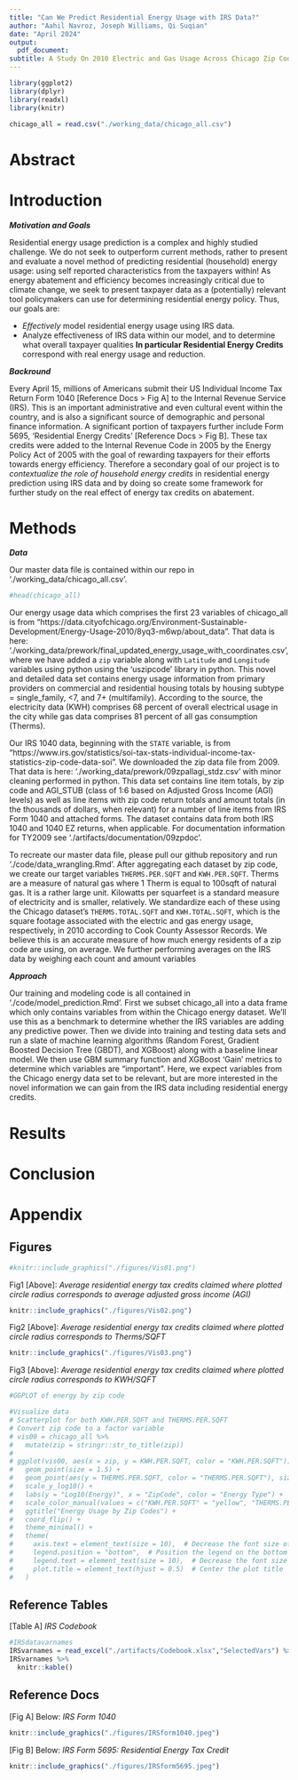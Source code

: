 ```yaml
---
title: "Can We Predict Residential Energy Usage with IRS Data?"
author: "Aahil Navroz, Joseph Williams, Qi Suqian"
date: "April 2024"
output:
  pdf_document:
subtitle: A Study On 2010 Electric and Gas Usage Across Chicago Zip Codes
---
```

```r
library(ggplot2)
library(dplyr)
library(readxl)
library(knitr)
```

```r
chicago_all = read.csv("./working_data/chicago_all.csv")
```

# Abstract


# Introduction

***Motivation and Goals***

Residential energy usage prediction is a complex and highly studied challenge.  We do not seek to outperform current methods, rather to present and evaluate a novel method of predicting residential (household) energy usage: using self reported characteristics from the taxpayers within!  As energy abatement and efficiency becomes increasingly critical due to climate change, we seek to present taxpayer data as a (potentially) relevant tool policymakers can use for determining residential energy policy.  Thus, our goals are:

 * *Effectively* model residential energy usage using IRS data.
 * Analyze effectiveness of IRS data within our model, and to determine what overall taxpayer qualities **In particular Residential Energy Credits** correspond with real energy usage and reduction.

***Backround***

Every April 15, millions of Americans submit their US Individual Income Tax Return Form 1040 [Reference Docs > Fig A] to the Internal Revenue Service (IRS). This is an important administrative and even cultural event within the country, and is also a significant source of demographic and personal finance information. A significant portion of taxpayers further include Form 5695, 'Residential Energy Credits' [Reference Docs > Fig B]. These tax credits were added to the Internal Revenue Code in 2005 by the Energy Policy Act of 2005 with the goal of rewarding taxpayers for their efforts towards energy efficiency. Therefore a secondary goal of our project is to *contextualize the role of household energy credits* in residential energy prediction using IRS data and by doing so create some framework for further study on the real effect of energy tax credits on abatement.

# Methods

***Data***

Our master data file is contained within our repo in './working_data/chicago_all.csv'.

```r
#head(chicago_all)
```

Our energy usage data which comprises the first 23 variables of chicago_all is from "https://data.cityofchicago.org/Environment-Sustainable-Development/Energy-Usage-2010/8yq3-m6wp/about_data".  That data is here: './working_data/prework/final_updated_energy_usage_with_coordinates.csv', where we have added a `zip` variable along with  `Latitude` and `Longitude` variables using python using the 'uszipcode' library in python. This novel and detailed data set contains energy usage information from primary providers on commercial and residential housing totals by housing subtype = single_family, <7, and 7+ (multifamily). According to the source, the electricity data (KWH) comprises 68 percent of overall electrical usage in the city while gas data comprises 81 percent of all gas consumption (Therms).  

Our IRS 1040 data, beginning with the `STATE` variable, is from "https://www.irs.gov/statistics/soi-tax-stats-individual-income-tax-statistics-zip-code-data-soi".  We downloaded the zip data file from 2009.  That data is here: './working_data/prework/09zpallagi_stdz.csv' with minor cleaning performed in python.  This data set contains line item totals, by zip code and AGI_STUB (class of 1:6 based on Adjusted Gross Income (AGI) levels) as well as line items with zip code return totals and amount totals (in the thousands of dollars, when relevant) for a number of line items from IRS Form 1040 and attached forms. The dataset contains data from both IRS 1040 and 1040 EZ returns, when applicable. For documentation information for TY2009 see './artifacts/documentation/09zpdoc'.

To recreate our master data file, please pull our github repository and run './code/data_wrangling.Rmd'. After aggregating each dataset by zip code, we create our target variables `THERMS.PER.SQFT` and `KWH.PER.SQFT`.  Therms are a measure of natural gas where 1 Therm is equal to 100sqft of natural gas.  It is a rather large unit.  Kilowatts per squarfeet is a standard measure of electricity and is smaller, relatively.  We standardize each of these using the Chicago dataset's `THERMS.TOTAL.SQFT` and `KWH.TOTAL.SQFT`, which is the square footage associated with the electric and gas energy usage, respectively, in 2010 according to Cook County Assessor Records.  We believe this is an accurate measure of how much energy residents of a zip code are using, on average.  We further performing averages on the IRS data by weighing each count and amount variables 

***Approach***

Our training and modeling code is all contained in './code/model_prediction.Rmd'.  First we subset chicago_all into a data frame which only contains variables from within the Chicago energy dataset.  We'll use this as a benchmark to determine whether the IRS variables are adding any predictive power.  Then we divide into training and testing data sets and run a slate of machine learning algorithms (Random Forest, Gradient Boosted Decision Tree (GBDT), and XGBoost) along with a baseline linear model.  We then use GBM summary function and XGBoost 'Gain' metrics to determine which variables are "important".  Here, we expect variables from the Chicago energy data set to be relevant, but are more interested in the novel information we can gain from the IRS data including residential energy credits.


# Results

# Conclusion




# Appendix






## Figures



```r
#knitr::include_graphics("./figures/Vis01.png")
```

Fig1 [Above]: *Average residential energy tax credits claimed where plotted circle radius corresponds to average adjusted gross income (AGI)*

```r
knitr::include_graphics("./figures/Vis02.png")
```

Fig2 [Above]: *Average residential energy tax credits claimed where plotted circle radius corresponds to Therms/SQFT*

```r
knitr::include_graphics("./figures/Vis03.png")
```

Fig3 [Above]: *Average residential energy tax credits claimed where plotted circle radius corresponds to KWH/SQFT*

```r
#GGPLOT of energy by zip code

#Visualize data
# Scatterplot for both KWH.PER.SQFT and THERMS.PER.SQFT
# Convert zip code to a factor variable
# vis00 = chicago_all %>% 
#   mutate(zip = stringr::str_to_title(zip))
# 
# ggplot(vis00, aes(x = zip, y = KWH.PER.SQFT, color = "KWH.PER.SQFT")) +
#   geom_point(size = 1.5) +
#   geom_point(aes(y = THERMS.PER.SQFT, color = "THERMS.PER.SQFT"), size = 1.5) + 
#   scale_y_log10() + 
#   labs(y = "Log10(Energy)", x = "ZipCode", color = "Energy Type") + 
#   scale_color_manual(values = c("KWH.PER.SQFT" = "yellow", "THERMS.PER.SQFT" = "orange")) +
#   ggtitle("Energy Usage by Zip Codes") +
#   coord_flip() +
#   theme_minimal() +
#   theme(
#     axis.text = element_text(size = 10),  # Decrease the font size of axis labels
#     legend.position = "bottom",  # Position the legend on the bottom
#     legend.text = element_text(size = 10),  # Decrease the font size of legend text
#     plot.title = element_text(hjust = 0.5)  # Center the plot title
#   )  
```


## Reference Tables

[Table A] *IRS Codebook*
```r
#IRSdatavarnames
IRSvarnames = read_excel("./artifacts/Codebook.xlsx","SelectedVars") %>% select(Variable, Description) %>% filter(Variable %in% colnames(chicago_all))
IRSvarnames %>%
  knitr::kable()
```


## Reference Docs

[Fig A] Below: *IRS Form 1040*

```r
knitr::include_graphics("./figures/IRSform1040.jpeg")
```


[Fig B] Below: *IRS Form 5695: Residential Energy Tax Credit*

```r
knitr::include_graphics("./figures/IRSform5695.jpeg")
```




